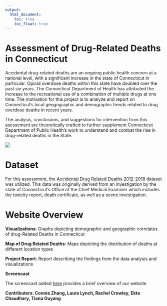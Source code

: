 ```yaml
---
output: 
  html_document:
    toc: true
    toc_float: true
---
```



# Assessment of Drug-Related Deaths in Connecticut


Accidental drug-related deaths are an ongoing public health concern at a national level, with a significant increase in the state of Connecticut in particular. Opioid overdose deaths within this state have doubled over the past six years. The Connecticut Department of Health has attributed the increase to the recreational use of a combination of multiple drugs at one time. The motivation for this project is to analyze and report on Connecticut's local geogographic and demographic trends related to drug overdose deaths in recent years. 

The analysis, conclusions, and suggestions for intervention from this asessement are theoretically crafted to further supplement Connecticut Department of Public Health's work to understand and combat the rise in drug-related deaths in the State. 

![](ambulance photo.jpg)

# Dataset


For this assessment, the [Accidental Drug Related Deaths 2012-2018](https://catalog.data.gov/dataset/accidental-drug-related-deaths-january-2012-sept-2015) dataset was utilized. This data was originally derived from an investigation by the state of Connecticut's Office of the Chief Medical Examiner which includes the toxicity report, death certificate, as well as a scene investigation.

# Website Overview


**Visualizations**: Graphs depicting demographic and geographic correlates of drug-Related Deaths in Connecticut

**Map of Drug Related Deaths**: Maps depicting the distribution of deaths at different location types 

**Project Report**: Report describing the findings from the data analysis and visualizations

**Screencast**

The screencast added [here]() provides a brief overview of our website

**Contributers: Connie Zhang, Laura Lynch, Rachel Crowley, Ekta Chaudhary, Tiana Ouyang**
